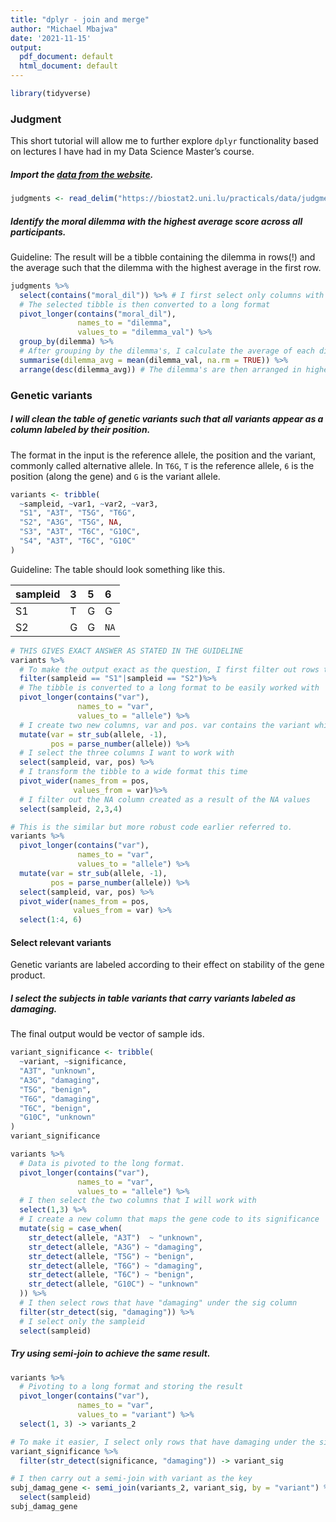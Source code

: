 ```yaml
---
title: "dplyr - join and merge"
author: "Michael Mbajwa"
date: '2021-11-15'
output:
  pdf_document: default
  html_document: default
---
```


```r
library(tidyverse)
```


### Judgment
This short tutorial will allow me to further explore `dplyr` functionality based on  lectures I have had in my Data Science Master's course. 

##### Import the [data from the website](  https://biostat2.uni.lu/practicals/data/judgments.tsv). 

```r
judgments <- read_delim("https://biostat2.uni.lu/practicals/data/judgments.tsv")
```

##### Identify the moral dilemma with the highest average score across all participants.
  
Guideline: The result will be a tibble containing the dilemma in rows(!) and the average such that the dilemma with the highest average in the first row. 

```r
judgments %>%
  select(contains("moral_dil")) %>% # I first select only columns with dilemma.
  # The selected tibble is then converted to a long format
  pivot_longer(contains("moral_dil"),
               names_to = "dilemma",
               values_to = "dilemma_val") %>% 
  group_by(dilemma) %>%
  # After grouping by the dilemma's, I calculate the average of each dilemma
  summarise(dilemma_avg = mean(dilemma_val, na.rm = TRUE)) %>%
  arrange(desc(dilemma_avg)) # The dilemma's are then arranged in highest to lowest using the dilemma_avg column
```


### Genetic variants

##### I will clean the table of genetic *variants* such that all variants appear as a column labeled by their position. 
The format in the input is the reference allele, the position and the variant, commonly called alternative allele. In `T6G`, `T` is the reference allele, `6` is the position (along the gene) and `G` is the variant allele. 
```r
variants <- tribble(
  ~sampleid, ~var1, ~var2, ~var3,
  "S1", "A3T", "T5G", "T6G",
  "S2", "A3G", "T5G", NA,
  "S3", "A3T", "T6C", "G10C",
  "S4", "A3T", "T6C", "G10C"
)
```

Guideline: The table should look something like this.

sampleid |3 | 5 |6
---------|:-|:-|:-
S1 | T|G |G
S2 |G |G |`NA`


```r
# THIS GIVES EXACT ANSWER AS STATED IN THE GUIDELINE
variants %>%
  # To make the output exact as the question, I first filter out rows that are not S1 or S2. A more robust solution that considers all rows is provided in the next code chunk.
  filter(sampleid == "S1"|sampleid == "S2")%>%
  # The tibble is converted to a long format to be easily worked with
  pivot_longer(contains("var"),
               names_to = "var",
               values_to = "allele") %>%
  # I create two new columns, var and pos. var contains the variant which is usually the last char. So I use str_sub with -1. pos is the position, which is extracted using parse_number.
  mutate(var = str_sub(allele, -1),
         pos = parse_number(allele)) %>%
  # I select the three columns I want to work with
  select(sampleid, var, pos) %>%
  # I transform the tibble to a wide format this time
  pivot_wider(names_from = pos,
              values_from = var)%>%
  # I filter out the NA column created as a result of the NA values
  select(sampleid, 2,3,4)
```
```r
# This is the similar but more robust code earlier referred to.
variants %>%
  pivot_longer(contains("var"),
               names_to = "var",
               values_to = "allele") %>%
  mutate(var = str_sub(allele, -1),
         pos = parse_number(allele)) %>%
  select(sampleid, var, pos) %>%
  pivot_wider(names_from = pos,
              values_from = var) %>%
  select(1:4, 6)
```

#### Select relevant variants

Genetic variants are labeled according to their effect on stability of the gene product.  

##### I select the subjects in table *variants* that carry variants labeled as *damaging*. 
The final output would be vector of sample ids.

```r
variant_significance <- tribble(
  ~variant, ~significance,
  "A3T", "unknown",
  "A3G", "damaging",
  "T5G", "benign",
  "T6G", "damaging",
  "T6C", "benign",
  "G10C", "unknown"
)
variant_significance
```


```r
variants %>%
  # Data is pivoted to the long format.
  pivot_longer(contains("var"),
               names_to = "var",
               values_to = "allele") %>%
  # I then select the two columns that I will work with
  select(1,3) %>%
  # I create a new column that maps the gene code to its significance
  mutate(sig = case_when(
    str_detect(allele, "A3T")  ~ "unknown",
    str_detect(allele, "A3G") ~ "damaging",
    str_detect(allele, "T5G") ~ "benign",
    str_detect(allele, "T6G") ~ "damaging",
    str_detect(allele, "T6C") ~ "benign",
    str_detect(allele, "G10C") ~ "unknown"
  )) %>%
  # I then select rows that have "damaging" under the sig column
  filter(str_detect(sig, "damaging")) %>%
  # I select only the sampleid
  select(sampleid)
```


##### Try using semi-join to achieve the same result. {.bonus}

```r
variants %>%
  # Pivoting to a long format and storing the result
  pivot_longer(contains("var"),
               names_to = "var",
               values_to = "variant") %>%
  select(1, 3) -> variants_2

# To make it easier, I select only rows that have damaging under the significance column
variant_significance %>%
  filter(str_detect(significance, "damaging")) -> variant_sig

# I then carry out a semi-join with variant as the key
subj_damag_gene <- semi_join(variants_2, variant_sig, by = "variant") %>%
  select(sampleid)
subj_damag_gene
```

